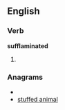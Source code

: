 
==English==

===Verb===
'''sufflaminated'''

# {{past of|[[sufflaminate]]}}

===Anagrams===
* {{alphagram|aadeffilmnstu}}
* [[stuffed animal#English|stuffed animal]]